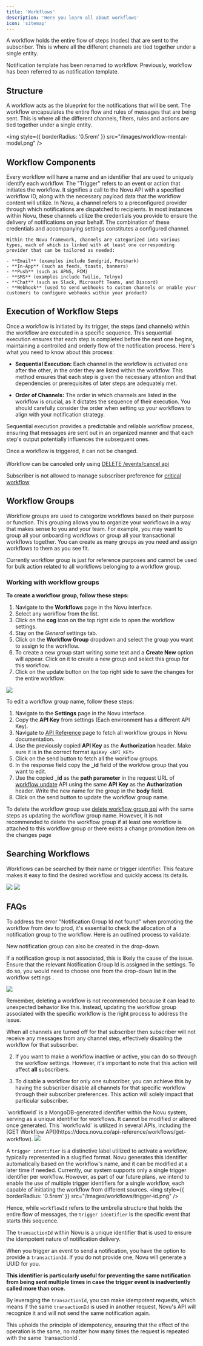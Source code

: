 ```yaml
---
title: 'Workflows'
description: 'Here you learn all about workflows'
icon: 'sitemap'
---
```


A workflow holds the entire flow of steps (nodes) that are sent to the subscriber. This is where all the different channels are tied together under a single entity.

<Note>
Notification template has been renamed to workflow. Previously, workflow has been referred to as notification template.
</Note>

## Structure

A workflow acts as the blueprint for the notifications that will be sent. The workflow encapsulates the entire flow and rules of messages that are being sent. This is where all the different channels, filters, rules and actions are tied together under a single entity.

<img
  style={{ borderRadius: '0.5rem' }}
  src="/images/workflow-mental-model.png"
/>

## Workflow Components

<Steps>
  <Step title="Name and Identifier">
    Every workflow will have a name and an identifier that are used to uniquely identify each workflow.
  </Step>
  <Step title="Trigger">
    The "Trigger" refers to an event or action that initiates the workflow. It signifies a call to the Novu API with a specified workflow ID, along with the necessary payload data that the workflow content will utilize.
  </Step>
  <Step title="Channels">
    In Novu, a channel refers to a preconfigured provider through which notifications are dispatched to recipients. In most instances within Novu, these channels utilize the credentials you provide to ensure the delivery of notifications on your behalf. The combination of these credentials and accompanying settings constitutes a configured channel.

    Within the Novu framework, channels are categorized into various types, each of which is linked with at least one corresponding provider that can be tailored as needed:

    - **Email** (examples include Sendgrid, Postmark)
    - **In-App** (such as feeds, toasts, banners)
    - **Push** (such as APNS, FCM)
    - **SMS** (examples include Twilio, Telnyx)
    - **Chat** (such as Slack, Microsoft Teams, and Discord)
    - **Webhook** (used to send webhooks to custom channels or enable your customers to configure webhooks within your product)
  </Step>
</Steps>

## Execution of Workflow Steps

Once a workflow is initiated by its trigger, the steps (and channels) within the workflow are executed in a specific sequence. This sequential execution ensures that each step is completed before the next one begins, maintaining a controlled and orderly flow of the notification process. Here's what you need to know about this process:

- **Sequential Execution:** Each channel in the workflow is activated one after the other, in the order they are listed within the workflow. This method ensures that each step is given the necessary attention and that dependencies or prerequisites of later steps are adequately met.

- **Order of Channels:** The order in which channels are listed in the workflow is crucial, as it dictates the sequence of their execution. You should carefully consider the order when setting up your workflows to align with your notification strategy.

Sequential execution provides a predictable and reliable workflow process, ensuring that messages are sent out in an organized manner and that each step's output potentially influences the subsequent ones.
<br />

<Warning>Once a workflow is triggered, it can not be changed.
<br /> <br /> Workflow can be canceled only using  [DELETE /events/cancel api](/api-reference/workflows/delete-workflow)</Warning>

<Note>Subscriber is not allowed to manage subscriber preference for [critical workflow](/subscribers/preferences#exclude-workflows-from-preferences-critical-workflow)</Note>


## Workflow Groups

Workflow groups are used to categorize workflows based on their purpose or function. This grouping allows you to organize your workflows in a way that makes sense to you and your team. For example, you may want to group all your onboarding workflows or group all your transactional workflows together. You can create as many groups as you need and assign workflows to them as you see fit.

<Info>Currently workflow group is just for reference purposes and cannot be used for bulk action related to all workflows belonging to a workflow group.</Info>

### Working with workflow groups

**To create a workflow group, follow these steps:**

1. Navigate to the **Workflows** page in the Novu interface.
2. Select any workflow from the list.
3. Click on the **cog** icon on the top right side to open the workflow settings.
4. Stay on the *General* settings tab.
5. Click on the **Workflow Group** dropdown and select the group you want to assign to the workflow.
6. To create a new group start writing some text and a **Create New** option will appear. Click on it to create a new group and select this group for this workflow.
7. Click on the update button on the top right side to save the changes for the entire workflow.

<Frame caption="Selecting existing workflow group and creating a new workflow group"><img src="/images/workflows/notification-workflows/create-workflow-group.gif" /> </Frame>

To edit a workflow group name, follow these steps:

1. Navigate to the **Settings** page in the Novu interface.
2. Copy the **API Key** from settings (Each environment has a different API Key).
3. Navigate to [API Reference](https://docs.novu.co/api-reference/workflow-groups/get-workflow-groups) page to fetch all workflow groups in Novu documentation.
4. Use the previously copied **API Key** as the **Authorization** header. Make sure it is in the correct format `ApiKey <API_KEY>`
5. Click on the send button to fetch all the workflow groups.
6. In the response field copy the **_id** field of the workfow group that you want to edit.
7. Use the copied **_id** as the **path parameter** in the request URL of [workflow update](https://docs.novu.co/api-reference/workflow-groups/update-workflow-group) API using the same **API Key** as the **Authorization** header. Write the new name for the group in the **body** field.
8. Click on the send button to update the workflow group name.

<Info>To delete the workflow group use [delete workflow group api](https://docs.novu.co/api-reference/workflow-groups/delete-workflow-group) with the same steps as updating the workflow group name. However, it is not recommended to delete the workflow group if at least one workflow is attached to this workflow group or there exists a change promotion item on the changes page</Info>


## Searching Workflows

Workflows can be searched by their name or trigger identifier. This feature makes it easy to find the desired workflow and quickly access its details.

<Frame caption="Workflow search option"><img src="/images/workflows/notification-workflows/search-workflow_00.png" /> </Frame>

<Frame caption="Result after serching workflow having event in name"><img src="/images/workflows/notification-workflows/search-workflow_01.png" /> </Frame>

## FAQs

<AccordionGroup>

<Accordion title="Workflow Promotion Error: Notification Group Id Not Found">
To address the error "Notification Group Id not found" when promoting the workflow from dev to prod, it's essential to check the allocation of a notification group to the workflow. Here is an outlined process to validate:

<Steps>
<Step title="Go to the workflow settings in Novu's interface." />
<Step title="Remain within the general settings tab." />
<Step title="Check the right-hand side for the notification group dropdown." />
<Step title="Verify if any group is selected. The group's association will be demonstrated here." />
</Steps>

<Tip>New notification group can also be created in the drop-down</Tip>


If a notification group is not associated, this is likely the cause of the issue. Ensure that the relevant Notification Group Id is assigned in the settings. To do so, you would need to choose one from the drop-down list in the workflow settings .

<Frame>
     <img src="/images/change-update-notification-group.gif"/>
</Frame>

Remember, deleting a workflow is not recommended because it can lead to unexpected behavior like this. Instead, updating the workflow group associated with the specific workflow is the right process to address the issue.
</Accordion>

<Accordion title="How to disable a workflow for a single subscriber?">
When all channels are turned off for that subscriber then subscriber will not receive any messages from any channel step, effectively disabling the workflow for that subscriber.

2. If you want to make a workflow inactive or active, you can do so through the workflow settings. However, it's important to note that this action will affect **all** subscribers.

3. To disable a workflow for only one subscriber, you can achieve this by having the subscriber disable all channels for that specific workflow through their subscriber preferences. This action will solely impact that particular subscriber.
</Accordion>

<Accordion title="What is the difference between workflowId and trigger identifier?">
`workflowId` is a MongoDB-generated identifier within the Novu system, serving as a unique identifier for workflows. It cannot be modified or altered once generated. This `workflowId` is utilized in several APIs, including the [GET Workflow API](https://docs.novu.co/api-reference/workflows/get-workflow).
<img
  style={{ borderRadius: '0.5rem' }}
  src="/images/workflows/workflow-id.png"
/>

A `trigger identifier` is a distinctive label utilized to activate a workflow, typically represented in a slugified format. Novu generates this identifier automatically based on the workflow's name, and it can be modified at a later time if needed. Currently, our system supports only a single trigger identifier per workflow. However, as part of our future plans, we intend to enable the use of multiple trigger identifiers for a single workflow, each capable of initiating the workflow from different sources.
<img
  style={{ borderRadius: '0.5rem' }}
  src="/images/workflows/trigger-id.png"
/>

Hence, while `workflowId` refers to the umbrella structure that holds the entire flow of messages, the `trigger identifier` is the specific event that starts this sequence.
</Accordion>

<Accordion title="How does Novu prevent duplicate notifications sent to subscribers?">
  
The `transactionId` within Novu is a unique identifier that is used to ensure the idempotent nature of notification delivery. 

When you trigger an event to send a notification, you have the option to provide a `transactionId`. If you do not provide one, Novu will generate a UUID for you. 

**This identifier is particularly useful for preventing the same notification from being sent multiple times in case the trigger event is inadvertently called more than once.**

By leveraging the `transactionId`, you can make idempotent requests, which means if the same `transactionId` is used in another request, Novu's API will recognize it and will not send the same notification again. 

<Note>
This upholds the principle of idempotency, ensuring that the effect of the operation is the same, no matter how many times the request is repeated with the same `transactionId`.
</Note>
</Accordion>

</AccordionGroup>
